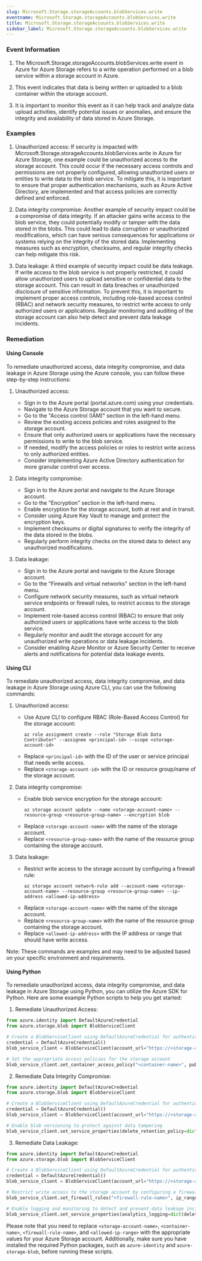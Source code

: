 ```yaml
--- 
slug: Microsoft.Storage.storageAccounts.blobServices.write
eventname: Microsoft.Storage.storageAccounts.blobServices.write
title: Microsoft.Storage.storageAccounts.blobServices.write
sidebar_label: Microsoft.Storage.storageAccounts.blobServices.write
---
```

                       
### Event Information

1. The Microsoft.Storage.storageAccounts.blobServices.write event in Azure for Azure Storage refers to a write operation performed on a blob service within a storage account in Azure.

2. This event indicates that data is being written or uploaded to a blob container within the storage account.

3. It is important to monitor this event as it can help track and analyze data upload activities, identify potential issues or anomalies, and ensure the integrity and availability of data stored in Azure Storage.


### Examples

1. Unauthorized access: If security is impacted with Microsoft.Storage.storageAccounts.blobServices.write in Azure for Azure Storage, one example could be unauthorized access to the storage account. This could occur if the necessary access controls and permissions are not properly configured, allowing unauthorized users or entities to write data to the blob service. To mitigate this, it is important to ensure that proper authentication mechanisms, such as Azure Active Directory, are implemented and that access policies are correctly defined and enforced.

2. Data integrity compromise: Another example of security impact could be a compromise of data integrity. If an attacker gains write access to the blob service, they could potentially modify or tamper with the data stored in the blobs. This could lead to data corruption or unauthorized modifications, which can have serious consequences for applications or systems relying on the integrity of the stored data. Implementing measures such as encryption, checksums, and regular integrity checks can help mitigate this risk.

3. Data leakage: A third example of security impact could be data leakage. If write access to the blob service is not properly restricted, it could allow unauthorized users to upload sensitive or confidential data to the storage account. This can result in data breaches or unauthorized disclosure of sensitive information. To prevent this, it is important to implement proper access controls, including role-based access control (RBAC) and network security measures, to restrict write access to only authorized users or applications. Regular monitoring and auditing of the storage account can also help detect and prevent data leakage incidents.

### Remediation

#### Using Console

To remediate unauthorized access, data integrity compromise, and data leakage in Azure Storage using the Azure console, you can follow these step-by-step instructions:

1. Unauthorized access:
   - Sign in to the Azure portal (portal.azure.com) using your credentials.
   - Navigate to the Azure Storage account that you want to secure.
   - Go to the "Access control (IAM)" section in the left-hand menu.
   - Review the existing access policies and roles assigned to the storage account.
   - Ensure that only authorized users or applications have the necessary permissions to write to the blob service.
   - If needed, modify the access policies or roles to restrict write access to only authorized entities.
   - Consider implementing Azure Active Directory authentication for more granular control over access.

2. Data integrity compromise:
   - Sign in to the Azure portal and navigate to the Azure Storage account.
   - Go to the "Encryption" section in the left-hand menu.
   - Enable encryption for the storage account, both at rest and in transit.
   - Consider using Azure Key Vault to manage and protect the encryption keys.
   - Implement checksums or digital signatures to verify the integrity of the data stored in the blobs.
   - Regularly perform integrity checks on the stored data to detect any unauthorized modifications.

3. Data leakage:
   - Sign in to the Azure portal and navigate to the Azure Storage account.
   - Go to the "Firewalls and virtual networks" section in the left-hand menu.
   - Configure network security measures, such as virtual network service endpoints or firewall rules, to restrict access to the storage account.
   - Implement role-based access control (RBAC) to ensure that only authorized users or applications have write access to the blob service.
   - Regularly monitor and audit the storage account for any unauthorized write operations or data leakage incidents.
   - Consider enabling Azure Monitor or Azure Security Center to receive alerts and notifications for potential data leakage events.

#### Using CLI

To remediate unauthorized access, data integrity compromise, and data leakage in Azure Storage using Azure CLI, you can use the following commands:

1. Unauthorized access:
   - Use Azure CLI to configure RBAC (Role-Based Access Control) for the storage account:
     ```
     az role assignment create --role "Storage Blob Data Contributor" --assignee <principal-id> --scope <storage-account-id>
     ```
   - Replace `<principal-id>` with the ID of the user or service principal that needs write access.
   - Replace `<storage-account-id>` with the ID or resource group/name of the storage account.

2. Data integrity compromise:
   - Enable blob service encryption for the storage account:
     ```
     az storage account update --name <storage-account-name> --resource-group <resource-group-name> --encryption blob
     ```
   - Replace `<storage-account-name>` with the name of the storage account.
   - Replace `<resource-group-name>` with the name of the resource group containing the storage account.

3. Data leakage:
   - Restrict write access to the storage account by configuring a firewall rule:
     ```
     az storage account network-rule add --account-name <storage-account-name> --resource-group <resource-group-name> --ip-address <allowed-ip-address>
     ```
   - Replace `<storage-account-name>` with the name of the storage account.
   - Replace `<resource-group-name>` with the name of the resource group containing the storage account.
   - Replace `<allowed-ip-address>` with the IP address or range that should have write access.

Note: These commands are examples and may need to be adjusted based on your specific environment and requirements.

#### Using Python

To remediate unauthorized access, data integrity compromise, and data leakage in Azure Storage using Python, you can utilize the Azure SDK for Python. Here are some example Python scripts to help you get started:

1. Remediate Unauthorized Access:
```python
from azure.identity import DefaultAzureCredential
from azure.storage.blob import BlobServiceClient

# Create a BlobServiceClient using DefaultAzureCredential for authentication
credential = DefaultAzureCredential()
blob_service_client = BlobServiceClient(account_url="https://<storage-account-name>.blob.core.windows.net", credential=credential)

# Set the appropriate access policies for the storage account
blob_service_client.set_container_access_policy("<container-name>", public_access=None)
```

2. Remediate Data Integrity Compromise:
```python
from azure.identity import DefaultAzureCredential
from azure.storage.blob import BlobServiceClient

# Create a BlobServiceClient using DefaultAzureCredential for authentication
credential = DefaultAzureCredential()
blob_service_client = BlobServiceClient(account_url="https://<storage-account-name>.blob.core.windows.net", credential=credential)

# Enable blob versioning to protect against data tampering
blob_service_client.set_service_properties(delete_retention_policy=dict(enabled=True, days=7))
```

3. Remediate Data Leakage:
```python
from azure.identity import DefaultAzureCredential
from azure.storage.blob import BlobServiceClient

# Create a BlobServiceClient using DefaultAzureCredential for authentication
credential = DefaultAzureCredential()
blob_service_client = BlobServiceClient(account_url="https://<storage-account-name>.blob.core.windows.net", credential=credential)

# Restrict write access to the storage account by configuring a firewall rule
blob_service_client.set_firewall_rules("<firewall-rule-name>", ip_range_filter="<allowed-ip-range>")

# Enable logging and monitoring to detect and prevent data leakage incidents
blob_service_client.set_service_properties(analytics_logging=dict(delete=True, read=True, write=True))
```

Please note that you need to replace `<storage-account-name>`, `<container-name>`, `<firewall-rule-name>`, and `<allowed-ip-range>` with the appropriate values for your Azure Storage account. Additionally, make sure you have installed the required Python packages, such as `azure-identity` and `azure-storage-blob`, before running these scripts.


 